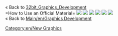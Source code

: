 « Back to [[Main/en/32bit Graphics Development#Official Materials|32bit_Graphics_Development]] <br>
=How to Use an Official Material=
[[File:en/Append-1.png|center|none|frame|]]
[[File:en/Append-2.png|center|none|frame|]]
[[File:en/Append-3.png|center|none|frame|]]
[[File:en/Append-4.png|center|none|frame|]]
[[File:en/Append-7.png|center|none|frame|]]
[[File:en/Append-8.png|center|none|frame|]]<br>
« Back to [[Main/en/Graphics Development]]

[[Category:en/New Graphics]]